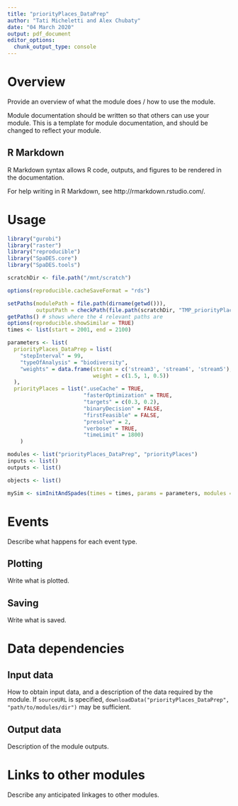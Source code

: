 ```yaml
---
title: "priorityPlaces_DataPrep"
author: "Tati Micheletti and Alex Chubaty"
date: "04 March 2020"
output: pdf_document
editor_options: 
  chunk_output_type: console
---
```


# Overview

Provide an overview of what the module does / how to use the module.

Module documentation should be written so that others can use your module.
This is a template for module documentation, and should be changed to reflect your module.

## R Markdown

R Markdown syntax allows R code, outputs, and figures to be rendered in the documentation.

For help writing in R Markdown, see http://rmarkdown.rstudio.com/.

# Usage

```r
library("gurobi")
library("raster")
library("reproducible")
library("SpaDES.core")
library("SpaDES.tools")

scratchDir <- file.path("/mnt/scratch")

options(reproducible.cacheSaveFormat = "rds")

setPaths(modulePath = file.path(dirname(getwd())),
         outputPath = checkPath(file.path(scratchDir, "TMP_priorityPlacesTest"), create = TRUE))
getPaths() # shows where the 4 relevant paths are
options(reproducible.showSimilar = TRUE)
times <- list(start = 2001, end = 2100)

parameters <- list(
  priorityPlaces_DataPrep = list(
    "stepInterval" = 99,
    "typeOfAnalysis" = "biodiversity",
    "weights" = data.frame(stream = c('stream3', 'stream4', 'stream5'),
                           weight = c(1.5, 1, 0.5))
  ),
  priorityPlaces = list(".useCache" = TRUE,
                        "fasterOptimization" = TRUE,
                        "targets" = c(0.3, 0.2),
                        "binaryDecision" = FALSE,
                        "firstFeasible" = FALSE,
                        "presolve" = 2,
                        "verbose" = TRUE,
                        "timeLimit" = 1800)
    )

modules <- list("priorityPlaces_DataPrep", "priorityPlaces")
inputs <- list()
outputs <- list()

objects <- list()

mySim <- simInitAndSpades(times = times, params = parameters, modules = modules, objects = objects)
```

# Events

Describe what happens for each event type.

## Plotting

Write what is plotted.

## Saving

Write what is saved.

# Data dependencies

## Input data

How to obtain input data, and a description of the data required by the module.
If `sourceURL` is specified, `downloadData("priorityPlaces_DataPrep", "path/to/modules/dir")` may be sufficient.

## Output data

Description of the module outputs.

# Links to other modules

Describe any anticipated linkages to other modules.
